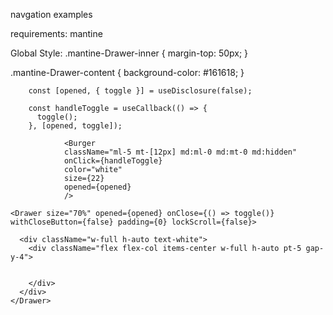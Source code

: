 navgation examples

requirements:
mantine

Global Style:
  .mantine-Drawer-inner	{
    margin-top: 50px;
  }

  .mantine-Drawer-content {
    background-color: #161618;
  }


```tsx filename="dashboard"  copy
    const [opened, { toggle }] = useDisclosure(false);

    const handleToggle = useCallback(() => {
      toggle();
    }, [opened, toggle]);

            <Burger
            className="ml-5 mt-[12px] md:ml-0 md:mt-0 md:hidden"
            onClick={handleToggle}
            color="white"
            size={22}
            opened={opened}
            />

<Drawer size="70%" opened={opened} onClose={() => toggle()} withCloseButton={false} padding={0} lockScroll={false}>

  <div className="w-full h-auto text-white">
    <div className="flex flex-col items-center w-full h-auto pt-5 gap-y-4">


    </div>
  </div>
</Drawer>
```
